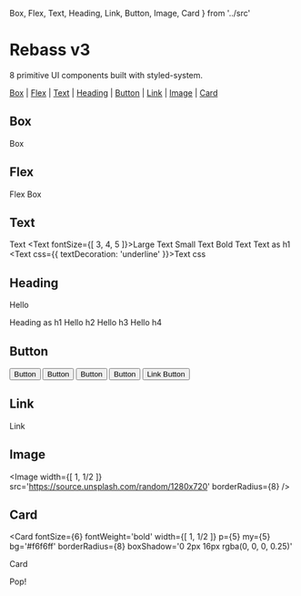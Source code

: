   Box,
  Flex,
  Text,
  Heading,
  Link,
  Button,
  Image,
  Card
} from '../src'


# Rebass v3

8 primitive UI components built with styled-system.

[Box](#box)
| [Flex](#flex)
| [Text](#text)
| [Heading](#heading)
| [Button](#button)
| [Link](#link)
| [Image](#image)
| [Card](#card)


## Box

<Box
  p={5}
  fontSize={4}
  width={1/2}
  color='white'
  bg='magenta'>
  Box
</Box>

## Flex

<Flex>
  <Box
    p={3}
    width={1/2}
    color='magenta'
    bg='cyan'>
    Flex
  </Box>
  <Box
    p={3}
    width={1/2}
    color='white'
    bg='magenta'>
    Box
  </Box>
</Flex>

## Text

<Text>Text</Text>
<Text fontSize={[ 3, 4, 5 ]}>Large Text</Text>
<Text fontSize={0}>Small Text</Text>
<Text fontWeight='bold'>Bold Text</Text>
<Text as='h1'>Text as h1</Text>
<Text css={{ textDecoration: 'underline' }}>Text css</Text>

## Heading

<Heading>Hello</Heading>

<Heading as='h1'>Heading as h1</Heading>
<Heading as='h2'>Hello h2</Heading>
<Heading as='h3'>Hello h3</Heading>
<Heading as='h4'>Hello h4</Heading>

## Button

<Button mr={2}>Button</Button>
<Button mr={2} bg='red'>Button</Button>
<Button mr={2} variant='outline'>Button</Button>
<Button variant='pill' mr={2}>Button</Button>
<Button as='a' href='https://rebassjs.org'>Link Button</Button>

## Link

<Link href='https://rebassjs.org'>Link</Link>

## Image

<Image
  width={[ 1, 1/2 ]}
  src='https://source.unsplash.com/random/1280x720'
  borderRadius={8}
/>

## Card

<Card
  fontSize={6}
  fontWeight='bold'
  width={[ 1, 1/2 ]}
  p={5}
  my={5}
  bg='#f6f6ff'
  borderRadius={8}
  boxShadow='0 2px 16px rgba(0, 0, 0, 0.25)'
>
  Card
</Card>

<Card variant='pop'>Pop!</Card>

